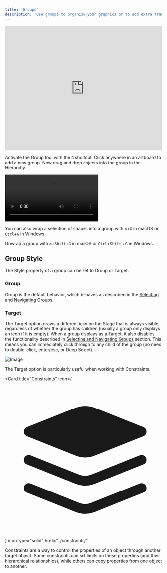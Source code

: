 ```yaml
---
title: 'Groups'
description: 'Use groups to organize your graphics or to add extra transform spaces.'
---
```


<iframe width="100%" height="400" src="https://www.youtube.com/embed/s9x35tPmEZs?si=YrZDJF6Tl4Ba-xe-" title="YouTube video player" frameborder="0" allow="accelerometer; autoplay; clipboard-write; encrypted-media; gyroscope; picture-in-picture; web-share" referrerpolicy="strict-origin-when-cross-origin" allowfullscreen></iframe>

Activate the Group tool with the `G` shortcut. Click anywhere in an artboard to add a new group. Now drag and drop objects into the group in the Hierarchy.

<video controls>
  <source src="https://ucarecdn.com/968915a5-5fed-4893-b9ca-9d43f961d1dd/" type="video/mp4"></source>
  Activate the Group tool.
</video>

You can also wrap a selection of shapes into a group with `⌘`+`G` in macOS or `Ctrl`+`G` in Windows.

Unwrap a group with `⌘`+`Shift`+`G` in macOS or `Ctrl`+`Shift` +`G` in Windows.

## Group Style

The Style property of a group can be set to Group or Target.

### Group 

Group is the default behavior, which behaves as described in the [Selecting and Navigating Groups](./selecting-and-navigating-groups).

### Target 

The Target option draws a different icon on the Stage that is always visible, regardless of whether the group has children (usually a group only displays an icon if it is empty). When a group displays as a Target, it also disables the functionality described in [Selecting and Navigating Groups](./selecting-and-navigating-groups) section. This means you can immediately click through to any child of the group (no need to double-click, enter/esc, or Deep Select).

![Image](https://ucarecdn.com/3955cb20-416f-4d2e-8a93-546010a89d9e/)

The Target option is particularly useful when working with Constraints.

<Card 
  title="Constraints"
  icon={<svg xmlns="http://www.w3.org/2000/svg" height="100%" fill="none" viewBox="0 0 16 16" class="size-4 text-gray-500/80 dark:text-gray-400" aria-hidden="true"><path fill="currentColor" d="M7.31 7.111 2.406 5.15l4.61-1.844.328-.126a2.3 2.3 0 0 1 1.647 0l.33.126L13.93 5.15 9.024 7.112c-.55.22-1.163.22-1.712 0"></path><path stroke="currentColor" stroke-linecap="round" stroke-linejoin="round" d="m2.405 10.911 4.906 1.963c.55.22 1.162.22 1.712 0l4.906-1.963M2.405 8.031 7.31 9.992c.55.22 1.162.22 1.712 0l4.906-1.963M2.405 5.15 7.31 7.111c.55.22 1.162.22 1.712 0l4.906-1.962-4.61-1.844-.329-.126a2.3 2.3 0 0 0-1.647 0l-.329.126z"></path></svg>}
  iconType="solid"
  href="../constraints/"
>
  Constraints are a way to control the properties of an object through another target object. Some constraints can set limits on these properties (and their hierarchical relationships), while others can copy properties from one object to another.
</Card>